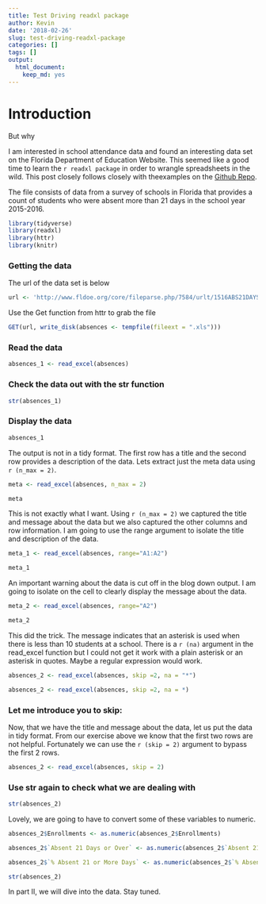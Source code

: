 ```yaml
---
title: Test Driving readxl package
author: Kevin
date: '2018-02-26'
slug: test-driving-readxl-package
categories: []
tags: []
output: 
  html_document: 
    keep_md: yes
---
```


# Introduction

But why

I am interested in school attendance data and found an interesting data set on the Florida Department of Education Website. This seemed like a good time to learn the ` r readxl package ` in order to wrangle spreadsheets in the wild. This post closely follows closely with theexamples on the [Github Repo](https://github.com/tidyverse/readxl). 

The file consists of data from a survey of schools in Florida that provides a count of students who were absent more than 21 days in the school year 2015-2016. 

```r
library(tidyverse)
library(readxl)
library(httr)
library(knitr)
```

### Getting the data

The url of the data set is below
```r
url <- 'http://www.fldoe.org/core/fileparse.php/7584/urlt/1516ABS21DAYSchool.xls'

```

Use the Get function from httr to grab the file
```r
GET(url, write_disk(absences <- tempfile(fileext = ".xls")))

```



### Read the data
```r
absences_1 <- read_excel(absences)

```

### Check the data out with the str function
```r
str(absences_1)
```


### Display the data
```r
absences_1
```

The output is not in a tidy format. The first row has a title and the second row provides a description of the data. Lets extract just the meta data using ` r (n_max = 2)`.  

```r
meta <- read_excel(absences, n_max = 2)

meta
```

This is not exactly what I want. Using ` r (n_max = 2)` we captured the title and message about the data but we also captured the other columns and row information.  I am going to use the range argument to isolate the title and description of the data. 

```r
meta_1 <- read_excel(absences, range="A1:A2")

meta_1
```

An important warning about the data is cut off in the blog down output. I am going to isolate on the cell to clearly display the message about the data. 

```r
meta_2 <- read_excel(absences, range="A2")

meta_2

```

This did the trick. The message indicates that an asterisk is used when there is less than 10 students at a school. There is a ` r (na)` argument in the read_excel function but I could not get it work with a plain asterisk or an asterisk in quotes. Maybe a regular expression would work. 

```r
absences_2 <- read_excel(absences, skip =2, na = "*")

absences_2 <- read_excel(absences, skip =2, na = *)


```


### Let me introduce you to skip:

Now, that we have the title and message about the data, let us put the data in tidy format. From our exercise above we know that the first two rows are not helpful. Fortunately we can use the ` r (skip = 2)` argument to bypass the first 2 rows. 

```r
absences_2 <- read_excel(absences, skip = 2)


```

### Use str again to check what we are dealing with
```r
str(absences_2)
```

Lovely, we are going to have to convert some of these variables to numeric. 

```r

absences_2$Enrollments <- as.numeric(absences_2$Enrollments)

absences_2$`Absent 21 Days or Over` <- as.numeric(absences_2$`Absent 21 Days or Over`)

absences_2$`% Absent 21 or More Days` <- as.numeric(absences_2$`% Absent 21 or More Days`)

```

```r
str(absences_2)
```

In part II, we will dive into the data. Stay tuned. 

